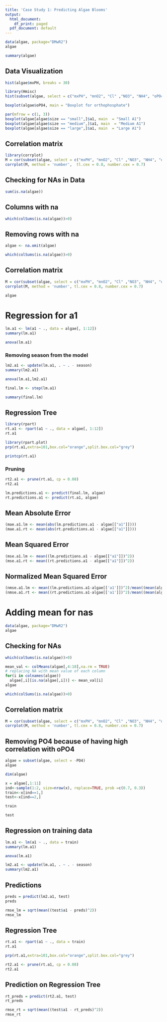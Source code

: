 ```yaml
---
title: 'Case Study 1: Predicting Algae Blooms'
output:
  html_document:
    df_print: paged
  pdf_document: default
---
```


```r
data(algae, package="DMwR2")
algae
```

```r
summary(algae)
```
## Data Visualization

```r
hist(algae$mxPH, breaks = 30)
```
```r
library(Hmisc)
hist(subset(algae, select = c("mxPH", "mnO2", "Cl" ,"NO3", "NH4", "oPO4", "PO4", "Chla", "a1", "a2", "a3", "a4", "a5", "a6", "a7")), breaks = 20)
```

```r
boxplot(algae$oPO4, main = "Boxplot for orthophosphate")
```
```r
par(mfrow = c(1, 3))
boxplot(algae[algae$size == "small",]$a1, main  = "Small A1")
boxplot(algae[algae$size == "medium",]$a1, main  = "Medium A1")
boxplot(algae[algae$size == "large",]$a1, main  = "Large A1")
```
## Correlation matrix
```r
library(corrplot)
M = cor(subset(algae, select = c("mxPH", "mnO2", "Cl" ,"NO3", "NH4", "oPO4", "PO4", "Chla", "a1", "a2", "a3", "a4", "a5", "a6", "a7")))
corrplot(M, method = 'number',  tl.cex = 0.8, number.cex = 0.7)
```

## Checking for NAs in Data

```r
sum(is.na(algae))
```
## Columns with na
```r
which(colSums(is.na(algae))>0)
```
## Removing rows with na
```r
algae <- na.omit(algae)
```
```r
which(colSums(is.na(algae))>0)
```
## Correlation matrix
```r
M = cor(subset(algae, select = c("mxPH", "mnO2", "Cl" ,"NO3", "NH4", "oPO4", "PO4", "Chla", "a1", "a2", "a3", "a4", "a5", "a6", "a7")))
corrplot(M, method = 'number', tl.cex = 0.8, number.cex = 0.7)
```
```r
algae
```
# Regression for a1
```r
lm.a1 <- lm(a1 ~ ., data = algae[, 1:12])
summary(lm.a1)
```
```r
anova(lm.a1)
```
### Removing season from the model
```r
lm2.a1 <- update(lm.a1, . ~ . - season)
summary(lm2.a1)
```
```r
anova(lm.a1,lm2.a1)
```
```r
final.lm <- step(lm.a1)
```
```r
summary(final.lm)
```
## Regression Tree

```r
library(rpart)
rt.a1 <- rpart(a1 ~ ., data = algae[, 1:12])
rt.a1
```
```r
library(rpart.plot)
prp(rt.a1,extra=101,box.col="orange",split.box.col="grey")
```
```r
printcp(rt.a1)
```
### Pruning
```r
rt2.a1 <- prune(rt.a1, cp = 0.08)
rt2.a1
```
```r
lm.predictions.a1 <- predict(final.lm, algae)
rt.predictions.a1 <- predict(rt.a1, algae)
```
## Mean Absolute Error
```r
(mae.a1.lm <- mean(abs(lm.predictions.a1 - algae[["a1"]])))
(mae.a1.rt <- mean(abs(rt.predictions.a1 - algae[["a1"]])))
```
## Mean Squared Error
```r
(mse.a1.lm <- mean((lm.predictions.a1 - algae[["a1"]])^2))
(mse.a1.rt <- mean((rt.predictions.a1 - algae[["a1"]])^2))
```
## Normalized Mean Squared Error
```r
(nmse.a1.lm <- mean((lm.predictions.a1-algae[['a1']])^2)/mean((mean(algae[['a1']])-algae[['a1']])^2))
(nmse.a1.rt <- mean((rt.predictions.a1-algae[['a1']])^2)/mean((mean(algae[['a1']])-algae[['a1']])^2))
```

# Adding mean for nas
```r
data(algae, package="DMwR2")
algae
```
## Checking for NAs
```r
which(colSums(is.na(algae))>0)
```

```r
mean_val <- colMeans(algae[,4:18],na.rm = TRUE)
# replacing NA with mean value of each column
for(i in colnames(algae))
  algae[,i][is.na(algae[,i])] <- mean_val[i]
algae
```
```r
which(colSums(is.na(algae))>0)
```
## Correlation matrix
```r
M = cor(subset(algae, select = c("mxPH", "mnO2", "Cl" ,"NO3", "NH4", "oPO4", "PO4", "Chla", "a1", "a2", "a3", "a4", "a5", "a6", "a7")))
corrplot(M, method = 'number', tl.cex = 0.8, number.cex = 0.7)
```

## Removing PO4 because of having high correlation with oPO4
```r
algae = subset(algae, select = -PO4)
algae
```

```r
dim(algae)
```

```r
x = algae[,1:11]
ind<-sample(1:2, size=nrow(x), replace=TRUE, prob =c(0.7, 0.3))
train<-x[ind==1,]
test<-x[ind==2,]
```
```r
train
```
```r
test
```
## Regression on training data
```r
lm.a1 <- lm(a1 ~ ., data = train)
summary(lm.a1)
```
```r
anova(lm.a1)
```
```r
lm2.a1 <- update(lm.a1, . ~ . - season)
summary(lm2.a1)
```
## Predictions
```r
preds = predict(lm2.a1, test)
preds
```
```r
rmse_lm = sqrt(mean((test$a1 - preds)^2))
rmse_lm
```
## Regression Tree
```r
rt.a1 <- rpart(a1 ~ ., data = train)
rt.a1
```

```r
prp(rt.a1,extra=101,box.col="orange",split.box.col="grey")
```

```r
rt2.a1 <- prune(rt.a1, cp = 0.08) 
rt2.a1
```
## Prediction on Regression Tree
```r
rt_preds = predict(rt2.a1, test)
rt_preds
```
```r
rmse_rt = sqrt(mean((test$a1 - rt_preds)^2))
rmse_rt
```










